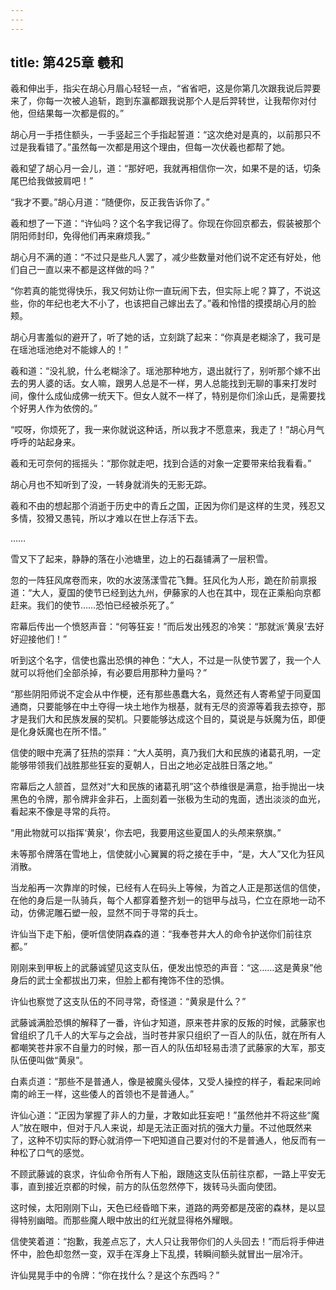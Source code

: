 ```yaml
---
---
---
```

title: 第425章 羲和
---





羲和伸出手，指尖在胡心月眉心轻轻一点，“省省吧，这是你第几次跟我说后羿要来了，你每一次被人追斩，跑到东瀛都跟我说那个人是后羿转世，让我帮你对付他，但结果每一次都是假的。”

胡心月一手捂住额头，一手竖起三个手指起誓道：“这次绝对是真的，以前那只不过是我看错了。”虽然每一次都是用这个理由，但每一次伏羲也都帮了她。

羲和望了胡心月一会儿，道：“那好吧，我就再相信你一次，如果不是的话，切条尾巴给我做披肩吧！”

“我才不要。”胡心月道：“随便你，反正我告诉你了。”

羲和想了一下道：“许仙吗？这个名字我记得了。你现在你回京都去，假装被那个阴阳师封印，免得他们再来麻烦我。”

胡心月不满的道：“不过只是些凡人罢了，减少些数量对他们说不定还有好处，他们自己一直以来不都是这样做的吗？”

“你若真的能觉得快乐，我又何妨让你一直玩闹下去，但实际上呢？算了，不说这些，你的年纪也老大不小了，也该把自己嫁出去了。”羲和怜惜的摸摸胡心月的脸颊。

胡心月害羞似的避开了，听了她的话，立刻跳了起来：“你真是老糊涂了，我可是在瑶池瑶池绝对不能嫁人的！”

羲和道：“没礼貌，什么老糊涂了。瑶池那种地方，退出就行了，别听那个嫁不出去的男人婆的话。女人嘛，跟男人总是不一样，男人总能找到无聊的事来打发时间，像什么成仙成佛一统天下。但女人就不一样了，特别是你们涂山氏，是需要找个好男人作为依傍的。”

“哎呀，你烦死了，我一来你就说这种话，所以我才不愿意来，我走了！”胡心月气呼呼的站起身来。

羲和无可奈何的摇摇头：“那你就走吧，找到合适的对象一定要带来给我看看。”

胡心月也不知听到了没，一转身就消失的无影无踪。

羲和不由的想起那个消逝于历史中的青丘之国，正因为你们是这样的生灵，残忍又多情，狡猾又愚钝，所以才难以在世上存活下去。

……

雪又下了起来，静静的落在小池塘里，边上的石磊铺满了一层积雪。

忽的一阵狂风席卷而来，吹的水波荡漾雪花飞舞。狂风化为人形，跪在阶前禀报道：“大人，夏国的使节已经到达九州，伊藤家的人也在其中，现在正乘船向京都赶来。我们的使节……恐怕已经被杀死了。”

帘幕后传出一个愤怒声音：“何等狂妄！”而后发出残忍的冷笑：“那就派‘黄泉’去好好迎接他们！”

听到这个名字，信使也露出恐惧的神色：“大人，不过是一队使节罢了，我一个人就可以将他们全部杀掉，有必要启用那种力量吗？”

“那些阴阳师说不定会从中作梗，还有那些愚蠢大名，竟然还有人寄希望于同夏国通商，只要能够在中土夺得一块土地作为根基，就有无尽的资源等着我去掠夺，那才是我们大和民族发展的契机。只要能够达成这个目的，莫说是与妖魔为伍，即便是化身妖魔也在所不惜。”

信使的眼中充满了狂热的崇拜：“大人英明，真乃我们大和民族的诸葛孔明，一定能够带领我们战胜那些狂妄的夏朝人，日出之地必定战胜日落之地。”

帘幕后之人颔首，显然对“大和民族的诸葛孔明”这个恭维很是满意，抬手抛出一块黑色的令牌，那令牌非金非石，上面刻着一张极为生动的鬼面，透出淡淡的血光，看起来不像是寻常的兵符。

“用此物就可以指挥‘黄泉’，你去吧，我要用这些夏国人的头颅来祭旗。”

未等那令牌落在雪地上，信使就小心翼翼的将之接在手中，“是，大人”又化为狂风消散。

当龙船再一次靠岸的时候，已经有人在码头上等候，为首之人正是那送信的信使，在他的身后是一队骑兵，每个人都穿着整齐划一的铠甲与战马，伫立在原地一动不动，仿佛泥雕石塑一般，显然不同于寻常的兵士。

许仙当下走下船，便听信使阴森森的道：“我奉苍井大人的命令护送你们前往京都。”

刚刚来到甲板上的武藤诚望见这支队伍，便发出惊恐的声音：“这……这是黄泉”他身后的武士全都拔出刀来，但脸上都有掩饰不住的恐惧。

许仙也察觉了这支队伍的不同寻常，奇怪道：“黄泉是什么？”

武藤诚满脸恐惧的解释了一番，许仙才知道，原来苍井家的反叛的时候，武藤家也曾组织了几千人的大军与之会战，当时苍井家只组织了一百人的队伍，就在所有人都嘲笑苍井家不自量力的时候，那一百人的队伍却轻易击溃了武藤家的大军，那支队伍便叫做“黄泉”。

白素贞道：“那些不是普通人，像是被魔头侵体，又受人操控的样子，看起来同岭南的岭王一样，这些倭人的首领也不是普通人。”

许仙心道：“正因为掌握了非人的力量，才敢如此狂妄吧！”虽然他并不将这些“魔人”放在眼中，但对于凡人来说，却是无法正面对抗的强大力量。不过他既然来了，这种不切实际的野心就消停一下吧知道自己要对付的不是普通人，他反而有一种松了口气的感觉。

不顾武藤诚的哀求，许仙命令所有人下船，跟随这支队伍前往京都，一路上平安无事，直到接近京都的时候，前方的队伍忽然停下，拨转马头面向使团。

这时候，太阳刚刚下山，天色已经昏暗下来，道路的两旁都是茂密的森林，是以显得特别幽暗。而那些魔人眼中放出的红光就显得格外耀眼。

信使笑着道：“抱歉，我差点忘了，大人只让我带你们的人头回去！”而后将手伸进怀中，脸色却忽然一变，双手在浑身上下乱摸，转瞬间额头就冒出一层冷汗。

许仙晃晃手中的令牌：“你在找什么？是这个东西吗？”